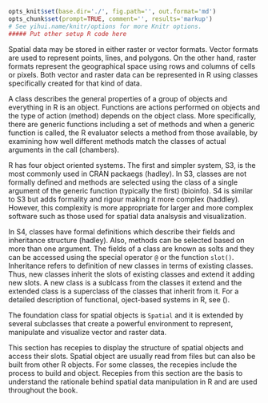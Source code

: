 ```r
opts_knit$set(base.dir='./', fig.path='', out.format='md')
opts_chunk$set(prompt=TRUE, comment='', results='markup')
# See yihui.name/knitr/options for more Knitr options.
##### Put other setup R code here

```

Spatial data may be stored in either raster or vector formats. Vector formats are used to represent points, lines, and polygons. On the other hand, raster formats represent the geographical space using rows and columns of cells or pixels. Both vector and raster data can be represented in R using classes specifically created for that kind of data.  

A class describes the general properties of a group of objects and everything in R is an object. Functions are actions performed on objects and the type of action (method) depends on the object class. More specifically, there are generic functions including a set of methods and when a generic function is called, the R evaluator selects a method from those available, by examining how well different methods match the classes of actual arguments in the call (chambers).

R has four object oriented systems. The first and simpler system, S3, is the most commonly used in CRAN packaegs (hadley). In S3, classes are not formally defined and methods are selected using the class of a single argument of the generic function (typically the first) (bioinfo). S4 is similar to S3 but adds formality and rigour making it more complex (haddley). However, this complexity is more appropriate for larger and more complex software such as those used for spatial data analsysis and visualization.

In S4, classes have formal definitions which describe their fields and inheritance structure (hadley). Also, methods can be selected based on more than one argument. The fields of a class are known as solts and they can be accessed using the special operator `@` or the function `slot()`. Inheritance refers to definition of new classes in terms of existing classes. Thus, new classes inherit the slots of existing classes and extend it adding new slots. A new class is a sublcass from the classes it extend and the extended class is a superclass of the classes that inherit from it. For a detailed description of functional, oject-based systems in R, see ().

The foundation class for spatial objects is `Spatial` and it is extended by several subclasses that create a powerful environment to represent, manipulate and visualize vector and raster data.

This section has recepies to display the structure of spatial objects and access their slots. Spatial object are usually read from files but can also be built from other R objects. For some classes, the recepies include the process to build and object. Recepies from this section are the basis to understand the rationale behind spatial data manipulation in R and are used throughout the book.


















